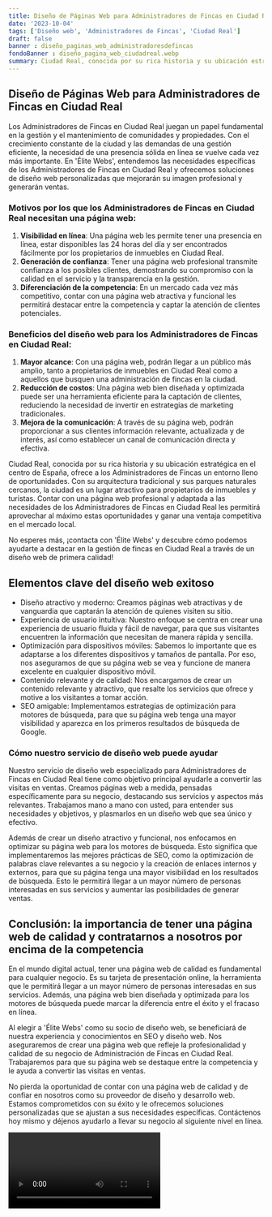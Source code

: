 ```yaml
---
title: Diseño de Páginas Web para Administradores de Fincas en Ciudad Real
date: '2023-10-04'
tags: ['Diseño web', 'Administradores de Fincas', 'Ciudad Real']
draft: false
banner : diseño_paginas_web_administradoresdefincas
fondoBanner : diseño_pagina_web_ciudadreal.webp
summary: Ciudad Real, conocida por su rica historia y su ubicación estratégica en el centro de España, ofrece a los Administradores de Fincas un entorno lleno de oportunidades. Con su arquitectura tradicional y sus parques naturales cercanos, la ciudad es un lugar atractivo para propietarios de inmuebles y turistas. Contar con una página web profesional y adaptada a las necesidades de los Administradores de Fincas en Ciudad Real les permitirá aprovechar al máximo estas oportunidades y ganar una ventaja competitiva en el mercado local.
---
```


## Diseño de Páginas Web para Administradores de Fincas en Ciudad Real
Los Administradores de Fincas en Ciudad Real juegan un papel fundamental en la gestión y el mantenimiento de comunidades y propiedades. Con el crecimiento constante de la ciudad y las demandas de una gestión eficiente, la necesidad de una presencia sólida en línea se vuelve cada vez más importante. En 'Élite Webs', entendemos las necesidades específicas de los Administradores de Fincas en Ciudad Real y ofrecemos soluciones de diseño web personalizadas que mejorarán su imagen profesional y generarán ventas.

### Motivos por los que los Administradores de Fincas en Ciudad Real necesitan una página web:
1. **Visibilidad en línea**: Una página web les permite tener una presencia en línea, estar disponibles las 24 horas del día y ser encontrados fácilmente por los propietarios de inmuebles en Ciudad Real.
2. **Generación de confianza**: Tener una página web profesional transmite confianza a los posibles clientes, demostrando su compromiso con la calidad en el servicio y la transparencia en la gestión.
3. **Diferenciación de la competencia**: En un mercado cada vez más competitivo, contar con una página web atractiva y funcional les permitirá destacar entre la competencia y captar la atención de clientes potenciales.

### Beneficios del diseño web para los Administradores de Fincas en Ciudad Real:
1. **Mayor alcance**: Con una página web, podrán llegar a un público más amplio, tanto a propietarios de inmuebles en Ciudad Real como a aquellos que busquen una administración de fincas en la ciudad.
2. **Reducción de costos**: Una página web bien diseñada y optimizada puede ser una herramienta eficiente para la captación de clientes, reduciendo la necesidad de invertir en estrategias de marketing tradicionales.
3. **Mejora de la comunicación**: A través de su página web, podrán proporcionar a sus clientes información relevante, actualizada y de interés, así como establecer un canal de comunicación directa y efectiva.

Ciudad Real, conocida por su rica historia y su ubicación estratégica en el centro de España, ofrece a los Administradores de Fincas un entorno lleno de oportunidades. Con su arquitectura tradicional y sus parques naturales cercanos, la ciudad es un lugar atractivo para propietarios de inmuebles y turistas. Contar con una página web profesional y adaptada a las necesidades de los Administradores de Fincas en Ciudad Real les permitirá aprovechar al máximo estas oportunidades y ganar una ventaja competitiva en el mercado local.

No esperes más, ¡contacta con 'Élite Webs' y descubre cómo podemos ayudarte a destacar en la gestión de fincas en Ciudad Real a través de un diseño web de primera calidad!

<GifSeo />

<Cta />

## Elementos clave del diseño web exitoso

- Diseño atractivo y moderno: Creamos páginas web atractivas y de vanguardia que captarán la atención de quienes visiten su sitio.
- Experiencia de usuario intuitiva: Nuestro enfoque se centra en crear una experiencia de usuario fluida y fácil de navegar, para que sus visitantes encuentren la información que necesitan de manera rápida y sencilla.
- Optimización para dispositivos móviles: Sabemos lo importante que es adaptarse a los diferentes dispositivos y tamaños de pantalla. Por eso, nos aseguramos de que su página web se vea y funcione de manera excelente en cualquier dispositivo móvil.
- Contenido relevante y de calidad: Nos encargamos de crear un contenido relevante y atractivo, que resalte los servicios que ofrece y motive a los visitantes a tomar acción.
- SEO amigable: Implementamos estrategias de optimización para motores de búsqueda, para que su página web tenga una mayor visibilidad y aparezca en los primeros resultados de búsqueda de Google.

### Cómo nuestro servicio de diseño web puede ayudar

Nuestro servicio de diseño web especializado para Administradores de Fincas en Ciudad Real tiene como objetivo principal ayudarle a convertir las visitas en ventas. Creamos páginas web a medida, pensadas específicamente para su negocio, destacando sus servicios y aspectos más relevantes. Trabajamos mano a mano con usted, para entender sus necesidades y objetivos, y plasmarlos en un diseño web que sea único y efectivo.

Además de crear un diseño atractivo y funcional, nos enfocamos en optimizar su página web para los motores de búsqueda. Esto significa que implementaremos las mejores prácticas de SEO, como la optimización de palabras clave relevantes a su negocio y la creación de enlaces internos y externos, para que su página tenga una mayor visibilidad en los resultados de búsqueda. Esto le permitirá llegar a un mayor número de personas interesadas en sus servicios y aumentar las posibilidades de generar ventas.

## Conclusión: la importancia de tener una página web de calidad y contratarnos a nosotros por encima de la competencia

En el mundo digital actual, tener una página web de calidad es fundamental para cualquier negocio. Es su tarjeta de presentación online, la herramienta que le permitirá llegar a un mayor número de personas interesadas en sus servicios. Además, una página web bien diseñada y optimizada para los motores de búsqueda puede marcar la diferencia entre el éxito y el fracaso en línea.

Al elegir a 'Élite Webs' como su socio de diseño web, se beneficiará de nuestra experiencia y conocimientos en SEO y diseño web. Nos aseguraremos de crear una página web que refleje la profesionalidad y calidad de su negocio de Administración de Fincas en Ciudad Real. Trabajaremos para que su página web se destaque entre la competencia y le ayuda a convertir las visitas en ventas.

No pierda la oportunidad de contar con una página web de calidad y de confiar en nosotros como su proveedor de diseño y desarrollo web. Estamos comprometidos con su éxito y le ofrecemos soluciones personalizadas que se ajustan a sus necesidades específicas. Contáctenos hoy mismo y déjenos ayudarlo a llevar su negocio al siguiente nivel en línea.

<Video />

<CtaBot job='Administradores de Fincas' city='Ciudad Real'/>

<Gmaps query='Ciudad Real+españa+maps' />